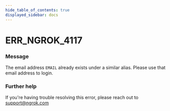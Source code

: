 ```yaml
---
hide_table_of_contents: true
displayed_sidebar: docs
---
```



# ERR_NGROK_4117

### Message
The email address `EMAIL` already exists under a similar alias. Please use that email address to login.

<ErrorDetails error='err_ngrok_4117' />


### Further help
If you're having trouble resolving this error, please reach out to [support@ngrok.com](mailto:support@ngrok.com?subject=Help%20with%20ERR_NGROK_4117)

